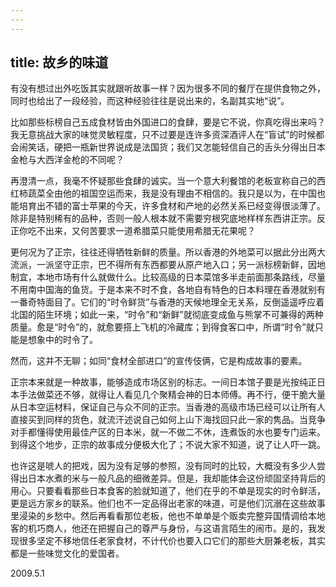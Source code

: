 ```yaml
---
---
---
```

title: 故乡的味道
---




有没有想过出外吃饭其实就跟听故事一样？因为很多不同的餐厅在提供食物之外，同时也给出了一段经验，而这种经验往往是说出来的，名副其实地“说”。

比如那些标榜自己五成食材皆由外国进口的食肆，要是它不说，你真吃得出来吗？我无意挑战大家的味觉灵敏程度，只不过要是连许多资深酒评人在“盲试”的时候都会闹笑话，硬把一瓶新世界说成是法国货；我们又怎能轻信自己的舌头分得出日本金枪与大西洋金枪的不同呢？

再澄清一点，我毫不怀疑那些食肆的诚实。当一个意大利餐馆的老板宣称自己的西红柿蔬菜全由他的祖国空运而来，我是没有理由不相信的。我只是以为，在中国也能培育出不错的富士苹果的今天，许多食材和产地的必然关系已经变得很淡薄了。除非是特别稀有的品种，否则一般人根本就不需要穷根究底地样样东西讲正宗。反正你吃不出来，又何苦要求一道希腊菜只能使用希腊无花果呢？

更何况为了正宗，往往还得牺牲新鲜的质量。所以香港的外地菜可以据此分出两大流派，一派坚守正宗，巴不得所有东西都要从原产地入口；另一派标榜新鲜，因地制宜，本地市场有什么就做什么。比较高级的日本菜馆多半走前面那条路线，尽量不用南中国海的鱼货。于是本来不时不食，各地自有特色的日本料理在香港就别有一番奇特面目了。它们的“时令鲜货”与香港的天候地理全无关系，反倒遥遥呼应着北国的陌生环境；如此一来，“时令”和“新鲜”就彻底变成鱼与熊掌不可兼得的两种质量。愈是“时令”的，就愈要搭上飞机的冷藏库；到得食客口中，所谓“时令”就只能是想象中的时令了。

然而，这并不无聊；如同“食材全部进口”的宣传伎俩，它是构成故事的要素。

正宗本来就是一种故事，能够造成市场区别的标志。一间日本馆子要是光按纯正日本手法做菜还不够，就得让人看见几个聚精会神的日本师傅。再不行，便干脆大量从日本空运材料，保证自己与众不同的正宗。当香港的高级市场已经可以让所有人直接买到同样的货色，就流汗述说自己如何上山下海找回只此一家的隽品。当竞争对手都懂得使用最佳产区的日本米，就一不做二不休，连煮饭的水也要专门运来。到得这个地步，正宗的故事成分便极大化了；不说大家不知道，说了让人吓一跳。

也许这是唬人的把戏，因为没有足够的参照，没有同时的比较，大概没有多少人尝得出日本水煮的米与一般凡品的细微差异。但是，我却能体会这份顽固坚持背后的用心。只要看看那些日本食客的脸就知道了，他们在乎的不单是现实的时令鲜活，更是远方家乡的联系。他们也不一定品得出老家的味道，可是他们沉溺在这些故事里浸染的乡愁中。然后再看看那位老板，他也不单单是个贩卖完整异国情调给本地客的机巧商人，他还在把握自己的尊严与身份，与这语言陌生的闹市。是的，我发现很多坚定不移地信任老家食材，不计代价也要入口它们的那些大厨兼老板，其实都是一些味觉文化的爱国者。





2009.5.1